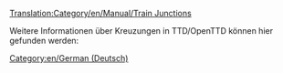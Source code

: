 [[Translation:Category/en/Manual/Train Junctions]]


Weitere Informationen über Kreuzungen in TTD/OpenTTD können hier gefunden werden:
{{Page:en/Community/Junctionary/Links}}

[[Category:en/German (Deutsch)]]